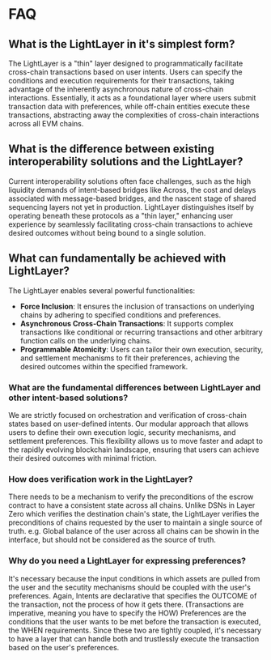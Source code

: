 # FAQ

## What is the LightLayer in it's simplest form?

The LightLayer is a "thin" layer designed to programmatically facilitate cross-chain transactions based on user intents.
Users can specify the conditions and execution requirements for their transactions, taking advantage of the inherently asynchronous nature of cross-chain interactions.
Essentially, it acts as a foundational layer where users submit transaction data with preferences, while off-chain entities execute these transactions, abstracting away the complexities of cross-chain interactions across all EVM chains.

## What is the difference between existing interoperability solutions and the LightLayer?

Current interoperability solutions often face challenges, such as the high liquidity demands of intent-based bridges like Across, the cost and delays associated with message-based bridges, and the nascent stage of shared sequencing layers not yet in production.
LightLayer distinguishes itself by operating beneath these protocols as a "thin layer," enhancing user experience by seamlessly facilitating cross-chain transactions to achieve desired outcomes without being bound to a single solution.

## What can fundamentally be achieved with LightLayer?

The LightLayer enables several powerful functionalities:

- **Force Inclusion**:
  It ensures the inclusion of transactions on underlying chains by adhering to specified conditions and preferences.
- **Asynchronous Cross-Chain Transactions**:
  It supports complex transactions like conditional or recurring transactions and other arbitrary function calls on the underlying chains.
- **Programmable Atomicity**:
  Users can tailor their own execution, security, and settlement mechanisms to fit their preferences, achieving the desired outcomes within the specified framework.

### What are the fundamental differences between LightLayer and other intent-based solutions?

We are strictly focused on orchestration and verification of cross-chain states based on user-defined intents.
Our modular approach that allows users to define their own execution logic, security mechanisms, and settlement preferences.
This flexibility allows us to move faster and adapt to the rapidly evolving blockchain landscape, ensuring that users can achieve their desired outcomes with minimal friction.

### How does verification work in the LightLayer?

There needs to be a mechanism to verify the preconditions of the escrow contract to have a consistent state across all chains.
Unlike DSNs in Layer Zero which verifies the destination chain's state, the LightLayer verifies the preconditions of chains requested by the user to maintain a single source of truth.
e.g. Global balance of the user across all chains can be showin in the interface, but should not be considered as the source of truth.

### Why do you need a LightLayer for expressing preferences?

It's necessary because the input conditions in which assets are pulled from the user and the secutity mechanisms should be coupled with the user's preferences.
Again, Intents are declarative that specifies the OUTCOME of the transaction, not the process of how it gets there. (Transactions are imperative, meaning you have to specify the HOW)
Preferences are the conditions that the user wants to be met before the transaction is executed, the WHEN requirements.
Since these two are tightly coupled, it's necessary to have a layer that can handle both and trustlessly execute the transaction based on the user's preferences.
